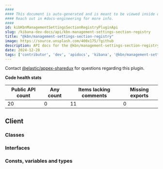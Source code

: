 ```yaml
---
####
#### This document is auto-generated and is meant to be viewed inside our experimental, new docs system.
#### Reach out in #docs-engineering for more info.
####
id: kibKbnManagementSettingsSectionRegistryPluginApi
slug: /kibana-dev-docs/api/kbn-management-settings-section-registry
title: "@kbn/management-settings-section-registry"
image: https://source.unsplash.com/400x175/?github
description: API docs for the @kbn/management-settings-section-registry plugin
date: 2024-12-28
tags: ['contributor', 'dev', 'apidocs', 'kibana', '@kbn/management-settings-section-registry']
---
```




Contact [@elastic/appex-sharedux](https://github.com/orgs/elastic/teams/appex-sharedux) for questions regarding this plugin.

**Code health stats**

| Public API count  | Any count | Items lacking comments | Missing exports |
|-------------------|-----------|------------------------|-----------------|
| 20 | 0 | 11 | 0 |

## Client

### Classes
<DocDefinitionList data={kbnManagementSettingsSectionRegistryObj.client.classes}/>

### Interfaces
<DocDefinitionList data={kbnManagementSettingsSectionRegistryObj.client.interfaces}/>

### Consts, variables and types
<DocDefinitionList data={kbnManagementSettingsSectionRegistryObj.client.misc}/>

